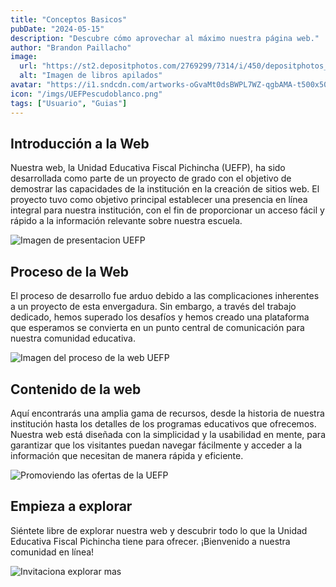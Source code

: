 ```yaml
---
title: "Conceptos Basicos"
pubDate: "2024-05-15"
description: "Descubre cómo aprovechar al máximo nuestra página web."
author: "Brandon Paillacho"
image:
  url: "https://st2.depositphotos.com/2769299/7314/i/450/depositphotos_73146775-stock-photo-a-stack-of-books-on.jpg"
  alt: "Imagen de libros apilados"
avatar: "https://i1.sndcdn.com/artworks-oGvaMt0dsBWPL7WZ-qgbAMA-t500x500.jpg"
icon: "/imgs/UEFPescudoblanco.png"
tags: ["Usuario", "Guias"]
---
```



## Introducción a la Web

Nuestra web, la Unidad Educativa Fiscal Pichincha (UEFP), ha sido desarrollada como parte de un proyecto de grado con el objetivo de demostrar las capacidades de la institución en la creación de sitios web. El proyecto tuvo como objetivo principal establecer una presencia en línea integral para nuestra institución, con el fin de proporcionar un acceso fácil y rápido a la información relevante sobre nuestra escuela.

![Imagen de presentacion UEFP](./../../../assets/userDocs/1.png)

## Proceso de la Web

El proceso de desarrollo fue arduo debido a las complicaciones inherentes a un proyecto de esta envergadura. Sin embargo, a través del trabajo dedicado, hemos superado los desafíos y hemos creado una plataforma que esperamos se convierta en un punto central de comunicación para nuestra comunidad educativa.

![Imagen del proceso de la web UEFP](./../../../assets/userDocs/2.png)

## Contenido de la web

Aquí encontrarás una amplia gama de recursos, desde la historia de nuestra institución hasta los detalles de los programas educativos que ofrecemos. Nuestra web está diseñada con la simplicidad y la usabilidad en mente, para garantizar que los visitantes puedan navegar fácilmente y acceder a la información que necesitan de manera rápida y eficiente.

![Promoviendo las ofertas de la UEFP](./../../../assets/userDocs/3.png)

## Empieza a explorar

Siéntete libre de explorar nuestra web y descubrir todo lo que la Unidad Educativa Fiscal Pichincha tiene para ofrecer. ¡Bienvenido a nuestra comunidad en línea!

![Invitaciona explorar mas](./../../../assets/userDocs/4.png)

<LinkContainer>
  <LinkCard
    text="Guia de navegacion para el usuario"
    title="Usuario"
    destiny="navegacion"
    content="user"
  />
</LinkContainer>
